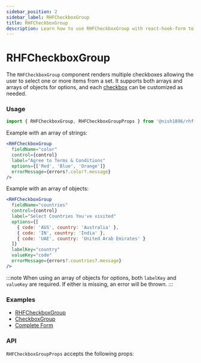 ```yaml
---
sidebar_position: 2
sidebar_label: RHFCheckboxGroup
title: RHFCheckboxGroup
description: Learn how to use RHFCheckboxGroup with react-hook-form to create customizable groups of checkboxes. Explore examples and API details to enhance your forms.
---
```



# RHFCheckboxGroup

The `RHFCheckboxGroup` component renders multiple checkboxes allowing
the user to select one or more items from a set. It supports both arrays 
and arrays of objects for options, and each [checkbox](https://mui.com/material-ui/react-checkbox/) 
can be customized as needed.

### Usage

```js
import { RHFCheckboxGroup, RHFCheckboxGroupProps } from '@nish1896/rhf-mui-components';
```

Example with an array of strings:

```jsx
<RHFCheckboxGroup
  fieldName="color"
  control={control}
  label="Agree to Terms & Conditions"
  options={['Red', 'Blue', 'Orange']}
  errorMessage={errors?.color?.message}
/>
```

Example with an array of objects:

```jsx
<RHFCheckboxGroup
  fieldName="countries"
  control={control}
  label="Select Countries You've visited"
  options={[
    { code: 'AUS', country: 'Australia' },
    { code: 'IN', country: 'India' },
    { code: 'UAE', country: 'United Arab Emirates' }
  ]}
  labelKey="country"
  valueKey="code"
  errorMessage={errors?.countries?.message}
/>
```

:::note
When using an array of objects for options, both `labelKey` and `valueKey` 
are required. If either is missing, an error will be thrown.
:::

### Examples
- [RHFCheckboxGroup](https://rhf-mui-components-examples.netlify.app/checkbox-and-radiogroup)
- [CheckboxGroup](https://mui.com/material-ui/react-checkbox/#formgroup)
- [Complete Form](https://rhf-mui-components-examples.netlify.app/complete-form)

### API
`RHFCheckboxGroupProps` accepts the following props:

<RHFCheckboxGroupPropsTable />
